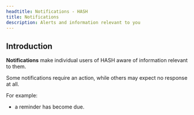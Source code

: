```yaml
---
headtitle: Notifications - HASH
title: Notifications
description: Alerts and information relevant to you
---
```


## Introduction

**Notifications** make individual users of HASH aware of information relevant to them.

Some notifications require an action, while others may expect no response at all.

For example:
- a reminder has become due.